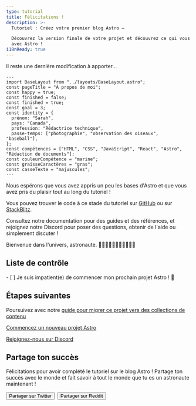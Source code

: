 ```yaml
---
type: tutorial
title: Félicitations !
description: >-
  Tutoriel : Créez votre premier blog Astro —

  Découvrez la version finale de votre projet et découvrez ce qui vous attend 
  avec Astro !
i18nReady: true
---
```



Il reste une dernière modification à apporter...

```astro title="src/pages/about.astro" del={5} ins={6}
---
import BaseLayout from "../layouts/BaseLayout.astro";
const pageTitle = "À propos de moi";
const happy = true;
const finished = false;
const finished = true;
const goal = 3;
const identity = {
  prénom: "Sarah",
  pays: "Canada",
  profession: "Rédactrice technique",
  passe-temps: ["photographie", "observation des oiseaux", "baseball"],
};
const compétences = ["HTML", "CSS", "JavaScript", "React", "Astro", "Rédaction de documents"];
const couleurCompétence = "marine";
const graisseCaractères = "gras";
const casseTexte = "majuscules";
---
```

Nous espérons que vous avez appris un peu les bases d'Astro et que vous avez pris du plaisir tout au long du tutoriel !

Vous pouvez trouver le code à ce stade du tutoriel sur [GitHub](https://github.com/withastro/blog-tutorial-demo/tree/complete) ou sur
[StackBlitz](https://stackblitz.com/github/withastro/blog-tutorial-demo/tree/complete?file=src/pages/index.astro).

Consultez notre documentation pour des guides et des références, et rejoignez notre Discord pour poser des questions, obtenir de l'aide ou simplement discuter !

Bienvenue dans l'univers, astronaute. 👩🏼‍🚀👨🏿‍🚀🧑‍🚀👩🏾‍🚀

<Box icon="check-list">

## Liste de contrôle

<Checklist>
- [ ] Je suis impatient(e) de commencer mon prochain projet Astro ! 🚀
</Checklist>
</Box>

## Étapes suivantes

Poursuivez avec notre [guide pour migrer ce projet vers des collections de contenu](/fr/guides/content-collections/#migration-basé-sur-le-routage-des-fichiers)

[Commencez un nouveau projet Astro](/fr/getting-started/)

[Rejoignez-nous sur Discord](https://astro.build/chat)

<CompletionConfetti />

## Partage ton succès 

Félicitations pour avoir complété le tutoriel sur le blog Astro ! Partage ton succès avec le monde et fait savoir à tout le monde que tu es un astronaute maintenant !

<div style="display: flex; flex-wrap: wrap; gap: 0.5rem;">
  <Button link='https://twitter.com/intent/tweet?text=Just%20finished%20learning%20how%20to%20build%20my%20first%20Astro%20blog!%20Check%20it%20out%20at%20https://docs.astro.build/%0Avia%20%40astrodotbuild'>Partager sur Twitter</Button>
  <Button link='https://www.reddit.com/submit?url=https://docs.astro.build/&title=Just%20finished%20learning%20how%20to%20build%20my%20first%20Astro%20blog!'>Partager sur Reddit</Button>
</div>
